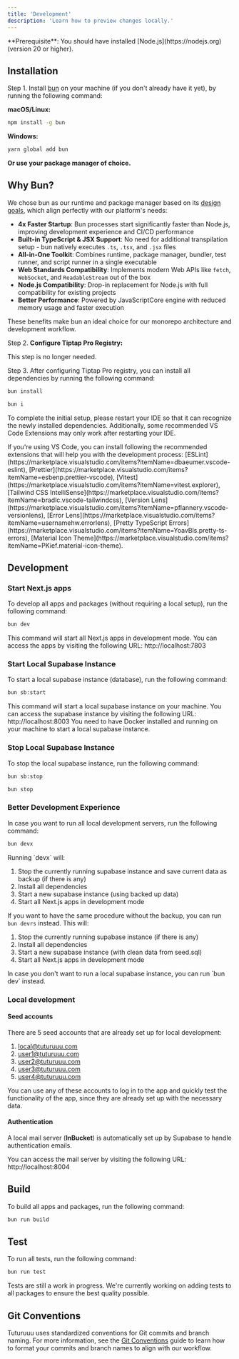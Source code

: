 ```yaml
---
title: 'Development'
description: 'Learn how to preview changes locally.'
---
```


<Info>
  **Prerequisite**: You should have installed [Node.js](https://nodejs.org)
  (version 20 or higher).
</Info>

## Installation

Step 1. Install [bun](https://bun.sh/docs/installation) on your machine (if you don't already have it yet), by running the following command:

**macOS/Linux:**

```bash
npm install -g bun
```

**Windows:**

```bash
yarn global add bun
```

**Or use your package manager of choice.**

## Why Bun?

We chose bun as our runtime and package manager based on its [design goals](https://bun.sh/docs#design-goals), which align perfectly with our platform's needs:

- **4x Faster Startup**: Bun processes start significantly faster than Node.js, improving development experience and CI/CD performance
- **Built-in TypeScript & JSX Support**: No need for additional transpilation setup - bun natively executes `.ts`, `.tsx`, and `.jsx` files
- **All-in-One Toolkit**: Combines runtime, package manager, bundler, test runner, and script runner in a single executable
- **Web Standards Compatibility**: Implements modern Web APIs like `fetch`, `WebSocket`, and `ReadableStream` out of the box
- **Node.js Compatibility**: Drop-in replacement for Node.js with full compatibility for existing projects
- **Better Performance**: Powered by JavaScriptCore engine with reduced memory usage and faster execution

These benefits make bun an ideal choice for our monorepo architecture and development workflow.

Step 2. **Configure Tiptap Pro Registry:**

<Warning>This step is no longer needed.</Warning>

Step 3. After configuring Tiptap Pro registry, you can install all dependencies by running the following command:

<CodeGroup>

```bash standard
bun install
```

```bash short-hand
bun i
```

</CodeGroup>

To complete the initial setup, please restart your IDE so that it can recognize the newly installed dependencies. Additionally, some recommended VS Code Extensions may only work after restarting your IDE.

<Tip>
  If you're using VS Code, you can install following the recommended extensions
  that will help you with the development process:
  [ESLint](https://marketplace.visualstudio.com/items?itemName=dbaeumer.vscode-eslint),
  [Prettier](https://marketplace.visualstudio.com/items?itemName=esbenp.prettier-vscode),
  [Vitest](https://marketplace.visualstudio.com/items?itemName=vitest.explorer),
  [Tailwind CSS
  IntelliSense](https://marketplace.visualstudio.com/items?itemName=bradlc.vscode-tailwindcss),
  [Version
  Lens](https://marketplace.visualstudio.com/items?itemName=pflannery.vscode-versionlens),
  [Error
  Lens](https://marketplace.visualstudio.com/items?itemName=usernamehw.errorlens),
  [Pretty TypeScript
  Errors](https://marketplace.visualstudio.com/items?itemName=YoavBls.pretty-ts-errors),
  [Material Icon
  Theme](https://marketplace.visualstudio.com/items?itemName=PKief.material-icon-theme).
</Tip>

## Development

### Start Next.js apps

To develop all apps and packages (without requiring a local setup), run the following command:

```bash bun
bun dev
```

<Info>
  This command will start all Next.js apps in development mode. You can access
  the apps by visiting the following URL: http://localhost:7803
</Info>

### Start Local Supabase Instance

To start a local supabase instance (database), run the following command:

```bash bun
bun sb:start
```

<Info>
  This command will start a local supabase instance on your machine. You can
  access the supabase instance by visiting the following URL:
  http://localhost:8003
</Info>

<Warning>
  You need to have Docker installed and running on your machine to start a local
  supabase instance.
</Warning>

### Stop Local Supabase Instance

To stop the local supabase instance, run the following command:

<CodeGroup>

```bash standard
bun sb:stop
```

```bash short-hand
bun stop
```

</CodeGroup>

### Better Development Experience

In case you want to run all local development servers, run the following command:

```bash bun
bun devx
```

<Info>
Running `devx` will:

1. Stop the currently running supabase instance and save current data as backup (if there is any)
2. Install all dependencies
3. Start a new supabase instance (using backed up data)
4. Start all Next.js apps in development mode

If you want to have the same procedure without the backup, you can run `bun devrs` instead. This will:

1. Stop the currently running supabase instance (if there is any)
2. Install all dependencies
3. Start a new supabase instance (with clean data from seed.sql)
4. Start all Next.js apps in development mode

</Info>

<Tip>
  In case you don't want to run a local supabase instance, you can run `bun dev`
  instead.
</Tip>

### Local development

#### Seed accounts

There are 5 seed accounts that are already set up for local development:

1. [local@tuturuuu.com](mailto:local@tuturuuu.com)
2. [user1@tuturuuu.com](mailto:user1@tuturuuu.com)
3. [user2@tuturuuu.com](mailto:user2@tuturuuu.com)
4. [user3@tuturuuu.com](mailto:user3@tuturuuu.com)
5. [user4@tuturuuu.com](mailto:user4@tuturuuu.com)

You can use any of these accounts to log in to the app and quickly test the functionality of the app, since they are already set up with the necessary data.

#### Authentication

A local mail server (**InBucket**) is automatically set up by Supabase to handle authentication emails.

<Info>
  You can access the mail server by visiting the following URL:
  http://localhost:8004
</Info>

## Build

To build all apps and packages, run the following command:

```bash bun
bun run build
```

## Test

To run all tests, run the following command:

```bash bun
bun run test
```

<Warning>
  
Tests are still a work in progress. We're currently working on adding tests to all packages to ensure the best quality possible.

</Warning>

## Git Conventions

Tuturuuu uses standardized conventions for Git commits and branch naming. For more information, see the [Git Conventions](/git-conventions) guide to learn how to format your commits and branch names to align with our workflow.
